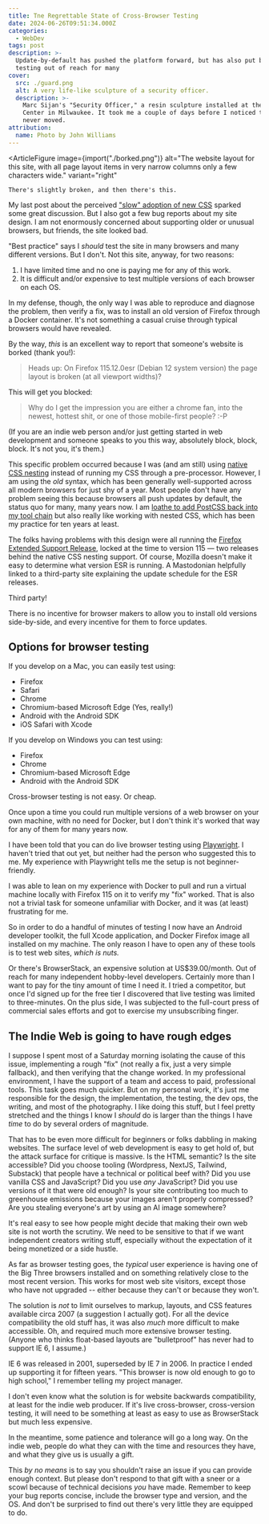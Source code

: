 ```yaml
---
title: Tne Regrettable State of Cross-Browser Testing
date: 2024-06-26T09:51:34.000Z
categories:
  - WebDev
tags: post
description: >-
  Update-by-default has pushed the platform forward, but has also put browser
  testing out of reach for many
cover:
  src: ./guard.png
  alt: A very life-like sculpture of a security officer.
  description: >-
    Marc Sijan's "Security Officer," a resin sculpture installed at the Baird
    Center in Milwaukee. It took me a couple of days before I noticed this guy
    never moved.
attribution:
  name: Photo by John Williams
---
```


<ArticleFigure
	image={import("./borked.png")}
	alt="The website layout for this site, with all page layout items in very narrow columns only a few characters wide."
	variant="right"
>
	There's slightly broken, and then there's this.
</ArticleFigure>

My last post about the perceived ["slow" adoption of new CSS](https://www.thudfactor.com/posts/2024/06/new-hotness/) sparked some great discussion. But I also got a few bug reports about my site design. I am not enormously concerned about supporting older or unusual browsers, but friends, the site looked bad.

"Best practice" says I _should_ test the site in many browsers and many different versions. But I don't. Not this site, anyway, for two reasons:

1. I have limited time and no one is paying me for any of this work.
2. It is difficult and/or expensive to test multiple versions of each browser on each OS.

In my defense, though, the only way I was able to reproduce and diagnose the problem, then verify a fix, was to install an old version of Firefox through a Docker container. It's not something a casual cruise through typical browsers would have revealed.

By the way, _this_ is an excellent way to report that someone's website is borked (thank you!):

> Heads up: On Firefox 115.12.0esr (Debian 12 system version) the page layout is broken (at all viewport widths)?

This will get you blocked:

> Why do I get the impression you are either a chrome fan, into the newest, hottest shit, or one of those mobile-first people? :-P

(If you are an indie web person and/or just getting started in web development and someone speaks to you this way, absolutely block, block, block. It's not you, it's them.)

This specific problem occurred because I was (and am still) using [native CSS nesting](https://developer.mozilla.org/en-US/docs/Web/CSS/CSS_nesting) instead of running my CSS through a pre-processor. However, I am using the _old_ syntax, which has been generally well-supported across all modern browsers for just shy of a year. Most people don't have any problem seeing this because browsers all push updates by default, the status quo for many, many years now. I am [loathe to add PostCSS back into my tool chain](http://localhost:4321/posts/2023/11/goodbye-postcss/) but also really like working with nested CSS, which has been my practice for ten years at least.

The folks having problems with this design were all running the [Firefox Extended Support Release](https://www.mozilla.org/en-US/firefox/enterprise/), locked at the time to version 115 — two releases behind the native CSS nesting support. Of course, Mozilla doesn't make it easy to determine what version ESR is running. A Mastodonian helpfully linked to a third-party site explaining the update schedule for the ESR releases.

Third party!

There is no incentive for browser makers to allow you to install old versions side-by-side, and every incentive for them to force updates.

## Options for browser testing

If you develop on a Mac, you can easily test using:

- Firefox
- Safari
- Chrome
- Chromium-based Microsoft Edge (Yes, really!)
- Android with the Android SDK
- iOS Safari with Xcode

If you develop on Windows you can test using:

- Firefox
- Chrome
- Chromium-based Microsoft Edge
- Android with the Android SDK

Cross-browser testing is not easy. Or cheap.

Once upon a time you could run multiple versions of a web browser on your own machine, with no need for Docker, but I don't think it's worked that way for any of them for many years now.

I have been told that you can do live browser testing using [Playwright](https://playwright.dev/). I haven't tried that out yet, but neither had the person who suggested this to me. My experience with Playwright tells me the setup is not beginner-friendly.

I was able to lean on my experience with Docker to pull and run a virtual machine locally with Firefox 115 on it to verify my "fix" worked. That is also not a trivial task for someone unfamiliar with Docker, and it was (at least) frustrating for me.

So in order to do a handful of minutes of testing I now have an Android developer toolkit, the full Xcode application, and Docker Firefox image all installed on my machine. The only reason I have to open any of these tools is to test web sites, _which is nuts._

Or there's BrowserStack, an expensive solution at US$39.00/month. Out of reach for many independent hobby-level developers. Certainly more than I want to pay for the tiny amount of time I need it. I tried a competitor, but once I'd signed up for the free tier I discovered that live testing was limited to three-minutes. On the plus side, I was subjected to the full-court press of commercial sales efforts and got to exercise my unsubscribing finger.

## The Indie Web is going to have rough edges

I suppose I spent most of a Saturday morning isolating the cause of this issue, implementing a rough "fix" (not really a fix, just a very simple fallback), and then verifying that the change worked. In my professional environment, I have the support of a team and access to paid, professional tools. This task goes much quicker. But on my personal work, it's just me responsible for the design, the implementation, the testing, the dev ops, the writing, and most of the photography. I like doing this stuff, but I feel pretty stretched and the things I know I _should_ do is larger than the things I have _time_ to do by several orders of magnitude.

That has to be even more difficult for beginners or folks dabbling in making websites. The surface level of web development is easy to get hold of, but the attack surface for critique is massive. Is the HTML semantic? Is the site accessible? Did you choose tooling (Wordpress, NextJS, Tailwind, Substack) that people have a technical or political beef with? Did you use vanilla CSS and JavaScript? Did you use _any_ JavaScript? Did you use versions of it that were old enough? Is your site contributing too much to greenhouse emissions because your images aren't properly compressed? Are you stealing everyone's art by using an AI image somewhere?

It's real easy to see how people might decide that making their own web site is not worth the scrutiny. We need to be sensitive to that if we want independent creators writing stuff, especially without the expectation of it being monetized or a side hustle.

As far as browser testing goes, the _typical_ user experience is having one of the Big Three browsers installed and on something relatively close to the most recent version. This works for most web site visitors, except those who have not upgraded -- either because they can't or because they won't.

The solution is _not_ to limit ourselves to markup, layouts, and CSS features available circa 2007 (a suggestion I actually got). For all the device compatibility the old stuff has, it was also _much_ more difficult to make accessible. Oh, and required much more extensive browser testing. (Anyone who thinks float-based layouts are "bulletproof" has never had to support IE 6, I assume.)

<AlertCallout>
	IE 6 was released in 2001, superseded by IE 7 in 2006. In practice I ended up supporting it for
	fifteen years. "This browser is now old enough to go to high school," I remember telling my
	project manager.
</AlertCallout>

I don't even know what the solution is for website backwards compatibility, at least for the indie web producer. If it's live cross-browser, cross-version testing, it will need to be something at least as easy to use as BrowserStack but much less expensive.

In the meantime, some patience and tolerance will go a long way. On the indie web, people do what they can with the time and resources they have, and what they give us is usually a gift.

This _by no means_ is to say you shouldn't raise an issue if you can provide enough context. But please don't respond to that gift with a sneer or a scowl because of technical decisions _you_ have made. Remember to keep your bug reports concise, include the browser type and version, and the OS. And don't be surprised to find out there's very little they are equipped to do.

